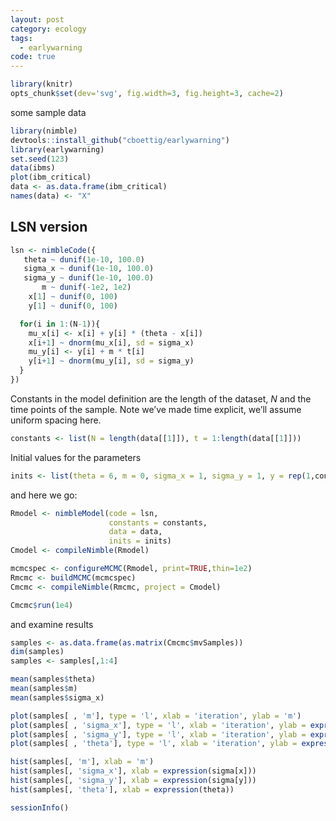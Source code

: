 ```yaml
---
layout: post
category: ecology
tags:
  - earlywarning
code: true
---
```



```r
library(knitr)
opts_chunk$set(dev='svg', fig.width=3, fig.height=3, cache=2)
```


some sample data

```r
library(nimble)
devtools::install_github("cboettig/earlywarning")
library(earlywarning)
set.seed(123)
data(ibms)
plot(ibm_critical)
data <- as.data.frame(ibm_critical)
names(data) <- "X"
```



## LSN version ##

```r
lsn <- nimbleCode({
   theta ~ dunif(1e-10, 100.0)
   sigma_x ~ dunif(1e-10, 100.0)
   sigma_y ~ dunif(1e-10, 100.0)
       m ~ dunif(-1e2, 1e2)
    x[1] ~ dunif(0, 100)
    y[1] ~ dunif(0, 100) 

  for(i in 1:(N-1)){
    mu_x[i] <- x[i] + y[i] * (theta - x[i]) 
    x[i+1] ~ dnorm(mu_x[i], sd = sigma_x) 
    mu_y[i] <- y[i] + m * t[i]
    y[i+1] ~ dnorm(mu_y[i], sd = sigma_y) 
  }
})
```

Constants in the model definition are the length of the dataset, $N$ and the time points of the sample. Note we've made time explicit, we'll assume uniform spacing here. 

```r
constants <- list(N = length(data[[1]]), t = 1:length(data[[1]]))
```

Initial values for the parameters

```r
inits <- list(theta = 6, m = 0, sigma_x = 1, sigma_y = 1, y = rep(1,constants$N))
```


and here we go:

```r
Rmodel <- nimbleModel(code = lsn, 
                      constants = constants, 
                      data = data, 
                      inits = inits)
Cmodel <- compileNimble(Rmodel)
```



```r
mcmcspec <- configureMCMC(Rmodel, print=TRUE,thin=1e2)
Rmcmc <- buildMCMC(mcmcspec)
Cmcmc <- compileNimble(Rmcmc, project = Cmodel)
```


```r
Cmcmc$run(1e4)
```


and examine results

```r
samples <- as.data.frame(as.matrix(Cmcmc$mvSamples))
dim(samples)
samples <- samples[,1:4]
```


```r
mean(samples$theta)
mean(samples$m)
mean(samples$sigma_x)
```




```r
plot(samples[ , 'm'], type = 'l', xlab = 'iteration', ylab = 'm')
plot(samples[ , 'sigma_x'], type = 'l', xlab = 'iteration', ylab = expression(sigma[x]))
plot(samples[ , 'sigma_y'], type = 'l', xlab = 'iteration', ylab = expression(sigma[y]))
plot(samples[ , 'theta'], type = 'l', xlab = 'iteration', ylab = expression(theta))
```

```r
hist(samples[, 'm'], xlab = 'm')
hist(samples[, 'sigma_x'], xlab = expression(sigma[x]))
hist(samples[, 'sigma_y'], xlab = expression(sigma[y]))
hist(samples[, 'theta'], xlab = expression(theta))
```



```r
sessionInfo()
```
